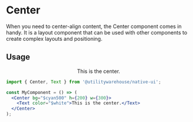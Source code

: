 
<Meta title="Primitives / Center" />

# Center

When you need to center-align content, the Center component comes in handy. It is a layout component that can be used with other components to create complex layouts and positioning.

## Usage

<UsageWrap>
  <Center>
    <Center bg="$cyan500" h={200} w={300}>
      <Text color="$white">This is the center.</Text>
    </Center>
  </Center>
</UsageWrap>

```jsx
import { Center, Text } from '@utilitywarehouse/native-ui';

const MyComponent = () => (
  <Center bg="$cyan500" h={200} w={300}>
    <Text color="$white">This is the center.</Text>
  </Center>
);
```
